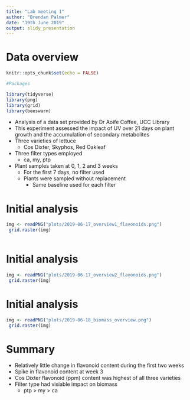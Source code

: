 ```yaml
---
title: "Lab meeting 1"
author: "Brendan Palmer"
date: "19th June 2019"
output: slidy_presentation
---
```


# Data overview

```r
knitr::opts_chunk$set(echo = FALSE)

#Packages 

library(tidyverse)
library(png)
library(grid)
library(beeswarm)

```

- Analysis of a data set provided by Dr Aoife Coffee, UCC Library
- This experiment assessed the impact of UV over 21 days on plant growth and the accumulation of secondary metabolites
- Three varieties of lettuce
    - Cos Dixter, Skyphos, Red Oakleaf
    
- Three filter types employed
    - ca, my, ptp
    
- Plant samples taken at 0, 1, 2 and 3 weeks
    - For the first 7 days, no filter used
    - Plants were sampled without replacement
        - Same baseline used for each filter

# Initial analysis

```r

img <- readPNG("plots/2019-06-17_overview1_flavonoids.png")
 grid.raster(img)
 
```

# Initial analysis

```r
img <- readPNG("plots/2019-06-17_overview2_flavonoids.png")
 grid.raster(img)
```

# Initial analysis

```r
img <- readPNG("plots/2019-06-18_biomass_overview.png")
 grid.raster(img)
```

# Summary

- Relatively little change in flavonoid content during the first two weeks
- Spike in flavonoid content at week 3
- Cos Dixter flavonoid (ppm) content was highest of all three varieties
- Filter type had visiable impact on biomass
    - ptp > my > ca